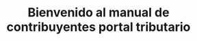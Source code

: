 ---
title: Bienvenido al manual de contribuyentes portal tributario
description: Manual de usuario contribuyente portal.
template: splash
hero:
  tagline: Bienvenido al portal tributario
  image:
   file: ../../assets/aireportal.png
  actions:
    - text: Ingresar
      link: /rit/rit/
      icon: right-arrow
---